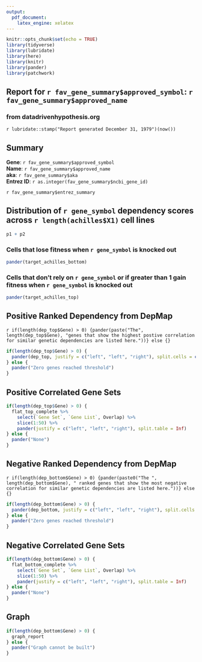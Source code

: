 ```yaml
---
output:
  pdf_document:
    latex_engine: xelatex
---
```


```r
knitr::opts_chunk$set(echo = TRUE)
library(tidyverse)
library(lubridate)
library(here)
library(knitr)
library(pander)
library(patchwork)
```

## Report for `r fav_gene_summary$approved_symbol`: `r fav_gene_summary$approved_name`  
### from datadrivenhypothesis.org  
`r lubridate::stamp("Report generated December 31, 1979")(now())`  
  
## Summary  
**Gene**: `r fav_gene_summary$approved_symbol`  
**Name**: `r fav_gene_summary$approved_name`  
**aka**: `r fav_gene_summary$aka`  
**Entrez ID**: `r as.integer(fav_gene_summary$ncbi_gene_id)`
  
`r fav_gene_summary$entrez_summary`  
  
\newpage 
## Distribution of `r gene_symbol` dependency scores across `r length(achilles$X1)` cell lines  
  
```r
p1 + p2
```
  
### Cells that lose fitness when `r gene_symbol` is knocked out
```r
pander(target_achilles_bottom)
```
    
### Cells that don't rely on `r gene_symbol` or if greater than 1 gain fitness when `r gene_symbol` is knocked out
```r
pander(target_achilles_top)
```
  
## Positive Ranked Dependency from DepMap  
`r if(length(dep_top$Gene) > 0) {pander(paste("The", length(dep_top$Gene), "genes that show the highest postive correlation for similar genetic dependencies are listed here."))} else {}`  
```r
if(length(dep_top$Gene) > 0) {
  pander(dep_top, justify = c("left", "left", "right"), split.cells = c("25%", "65%", "10%"))
} else {
  pander("Zero genes reached threshold")
}
```
  
\newpage    
## Positive Correlated Gene Sets  
  
```r
if(length(dep_top$Gene) > 0) {
  flat_top_complete %>% 
    select(`Gene Set`, `Gene List`, Overlap) %>% 
    slice(1:50) %>% 
    pander(justify = c("left", "left", "right"), split.table = Inf)
} else {
  pander("None")
}
```
  
\newpage
## Negative Ranked Dependency from DepMap  
`r if(length(dep_bottom$Gene) > 0) {pander(paste0("The ", length(dep_bottom$Gene), " ranked genes that show the most negative correlation for similar genetic dependencies are listed here."))} else {}`  
```r
if(length(dep_bottom$Gene) > 0) {
  pander(dep_bottom, justify = c("left", "left", "right"), split.cells = c("25%", "65%", "10%"))
} else {
  pander("Zero genes reached threshold")
}
```
  
\newpage  
## Negative Correlated Gene Sets  
   
```r
if(length(dep_bottom$Gene) > 0) {
  flat_bottom_complete %>% 
    select(`Gene Set`, `Gene List`, Overlap) %>% 
    slice(1:50) %>% 
    pander(justify = c("left", "left", "right"), split.table = Inf)
} else {
  pander("None")
}
```

\newpage  
## Graph  
   
```r
if(length(dep_bottom$Gene) > 0) {
  graph_report
} else {
  pander("Graph cannot be built")
}
```

